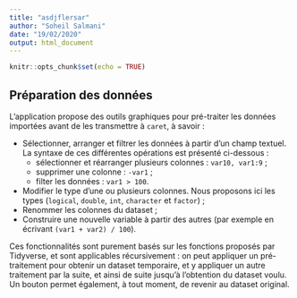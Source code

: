 ```yaml
---
title: "asdjflersar"
author: "Soheil Salmani"
date: "19/02/2020"
output: html_document
---
```


```r
knitr::opts_chunk$set(echo = TRUE)
```

## Préparation des données

L'application propose des outils graphiques pour pré-traiter les données importées avant de les transmettre à `caret`, à savoir :

* Sélectionner, arranger et filtrer les données à partir d'un champ textuel. La syntaxe de ces différentes opérations est présenté ci-dessous :
  * sélectionner et réarranger plusieurs colonnes : `var10, var1:9` ;
  * supprimer une colonne : `-var1` ;
  * filter les données : `var1 > 100`.
* Modifier le type d'une ou plusieurs colonnes. Nous proposons ici les types (`logical`, `double`, `int`, `character` et `factor`) ;
* Renommer les colonnes du dataset ;
* Construire une nouvelle variable à partir des autres (par exemple en écrivant `(var1 + var2) / 100`).

Ces fonctionnalités sont purement basés sur les fonctions proposés par Tidyverse, et sont applicables récursivement : on peut appliquer un pré-traitement pour obtenir un dataset temporaire, et y appliquer un autre traitement par la suite, et ainsi de suite jusqu'à l'obtention du dataset voulu. Un bouton permet également, à tout moment, de revenir au dataset original.